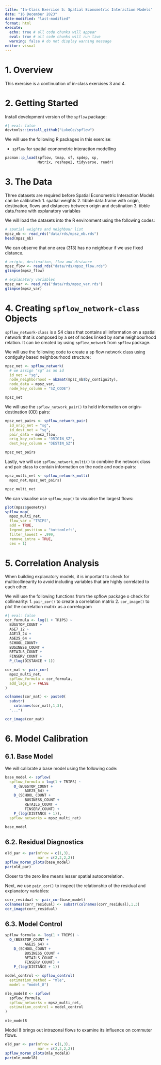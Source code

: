 ```yaml
---
title: "In-Class Exercise 5: Spatial Econometric Interaction Models"
date: "16 December 2023"
date-modified: "last-modified"
format: html
execute: 
  echo: true # all code chunks will appear
  eval: true # all code chunks will run live
  warning: false # do not display warning message
editor: visual
---
```


# 1. Overview

This exercise is a continuation of in-class exercises 3 and 4.

# 2. Getting Started

Install development version of the `spflow` package:

```r
#| eval: false
devtools::install_github("LukeCe/spflow")
```

We will use the following R packages in this exercise:

-   `spflow` for spatial econometric interaction modelling

```r
pacman::p_load(spflow, tmap, sf, spdep, sp,
               Matrix, reshape2, tidyverse, readr)
```

# 3. The Data

Three datasets are required before Spatial Econometric Interaction Models can be calibrated: 1. spatial weights 2. tibble data.frame with origin, destination, flows and distances between origin and destination 3. tibble data.frame with explanatory variables

We will load the datasets into the R environment using the following codes:

```r
# spatial weights and neighbour list
mpsz_nb <- read_rds("data/rds/mpsz_nb.rds")
head(mpsz_nb)
```

We can observe that one area (313) has no neighbour if we use fixed distance.

```r
# origin, destination, flow and distance
mpsz_flow <- read_rds("data/rds/mpsz_flow.rds")
glimpse(mpsz_flow)
```

```r
# explanatory variables
mpsz_var <- read_rds("data/rds/mpsz_var.rds")
glimpse(mpsz_var)
```

# 4. Creating `spflow_network-class` Objects

`spflow_network-class` is a S4 class that contains all information on a spatial network that is composed by a set of nodes linked by some neighbourhood relation. It can be created by using `spflow_network` from `spflow` package.

We will use the following code to create a sp flow network class using contiguity based neighbourhood structure:

```r
mpsz_net <- spflow_network(
  # we assign "sg" as an id 
  id_net = "sg",
  node_neighborhood = nb2mat(mpsz_nb$by_contiguity),
  node_data = mpsz_var,
  node_key_column = "SZ_CODE")

mpsz_net
```

We will use the `spflow_network_pair()` to hold information on origin-destination (OD) pairs:

```r
mpsz_net_pairs <- spflow_network_pair(
  id_orig_net = "sg",
  id_dest_net = "sg",
  pair_data = mpsz_flow,
  orig_key_column = "ORIGIN_SZ",
  dest_key_column = "DESTIN_SZ")

mpsz_net_pairs
```

Lastly, we will use `spflow_network_multi()` to combine the network class and pair class to contain information on the node and node-pairs:

```r
mpsz_multi_net <- spflow_network_multi(
  mpsz_net,mpsz_net_pairs)

mpsz_multi_net
```

We can visualise use `spflow_map()` to visualise the largest flows:

```r
plot(mpsz$geometry)
spflow_map(
  mpsz_multi_net,
  flow_var = "TRIPS",
  add = TRUE, 
  legend_position = "bottomleft",
  filter_lowest = .999, 
  remove_intra = TRUE,
  cex = 1)
```

# 5. Correlation Analysis

When building explanatory models, it is important to check for multicollinearity to avoid including variables that are highly correlated to each other.

We will use the following functions from the spflow package o check for collinearity: 1. `pair_cor()` to create a correlation matrix 2. `cor_image()` to plot the correlation matrix as a correlogram

```r
#| eval: false
cor_formula <- log(1 + TRIPS) ~
  BUSSTOP_COUNT +
  AGE7_12 +
  AGE13_24 +
  AGE25_64 +
  SCHOOL_COUNT+
  BUSINESS_COUNT +
  RETAILS_COUNT +
  FINSERV_COUNT +
  P_(log(DISTANCE + 1))

cor_mat <- pair_cor(
  mpsz_multi_net,
  spflow_formula = cor_formula,
  add_lags_x = FALSE
)

colnames(cor_mat) <- paste0(
  substr(
    colnames(cor_mat),1,3),
  "...")

cor_image(cor_mat)
```

# 6. Model Calibration

## 6.1. Base Model

We will calibrate a base model using the following code:

```r
base_model <- spflow(
  spflow_formula = log(1 + TRIPS) ~
    O_(BUSSTOP_COUNT +
         AGE25_64) +
    D_(SCHOOL_COUNT +
         BUSINESS_COUNT +
         RETAILS_COUNT +
         FINSERV_COUNT) +
    P_(log(DISTANCE + 1)),
  spflow_networks = mpsz_multi_net)

base_model
```

## 6.2. Residual Diagnostics

```r
old_par <- par(mfrow = c(1,3),
               mar = c(2,2,2,2))
spflow_moran_plots(base_model)
par(old_par)
```

Closer to the zero line means lesser spatial autocorrelation.

Next, we use `pair_cor()` to inspect the relationship of the residual and explanatory variables:

```r
corr_residual <- pair_cor(base_model)
colnames(corr_residual) <- substr(colnames(corr_residual),1,3)
cor_image(corr_residual)
```

## 6.3. Model Control

```r
spflow_formula <- log(1 + TRIPS) ~
  O_(BUSSTOP_COUNT +
         AGE25_64) +
    D_(SCHOOL_COUNT +
         BUSINESS_COUNT +
         RETAILS_COUNT +
         FINSERV_COUNT) +
    P_(log(DISTANCE + 1))

model_control <- spflow_control(
  estimation_method = "mle",
  model = "model_8")

mle_model8 <- spflow(
  spflow_formula,
  spflow_networks = mpsz_multi_net,
  estimation_control = model_control
)
  
mle_model8
```

Model 8 brings out intrazonal flows to examine its influence on commuter flows.

```r
old_par <- par(mfrow = c(1,3),
               mar = c(2,2,2,2))
spflow_moran_plots(mle_model8)
par(mle_model8)
```
